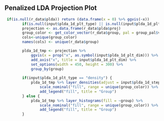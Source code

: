 
## Penalized LDA Projection Plot

```r
 if(is.null(r_data$plda)) return (data.frame(x = 0) %>% ggvis(~x)) 
        if(is.null(input$plda_1d_plt_type) || is.null(input$plda_1d_plt_dim) || is.null(input$plda_1d_step)) return()
        projection <- as.data.frame(r_data$plda$proj) 
        group_color <- get_color_vector(r_data$group, pal = group_pal$val, maxCol = length(unique(r_data$group)))
        cols<-unique(group_color)
        names(cols) <- unique(r_data$group)

        plda_1d_tmp <- projection %>% 
            ggvis(x = prop("x", as.symbol(input$plda_1d_plt_dim))) %>%
            add_axis("x", title = input$plda_1d_plt_dim) %>% 
            set_options(width = 450, height = 300) %>%
            group_by(group)
        
        if(input$plda_1d_plt_type == "density") {
            plda_1d_tmp %>% layer_densities(adjust = input$plda_1d_step, fill = ~group) %>%
                scale_nominal("fill", range = unique(group_color)) %>%
                add_legend("fill", title = "Group")
        } else {
            plda_1d_tmp %>% layer_histograms(fill = ~group) %>%
                scale_nominal("fill", range = unique(group_color)) %>%
                add_legend("fill", title = "Group") 
        }

```

